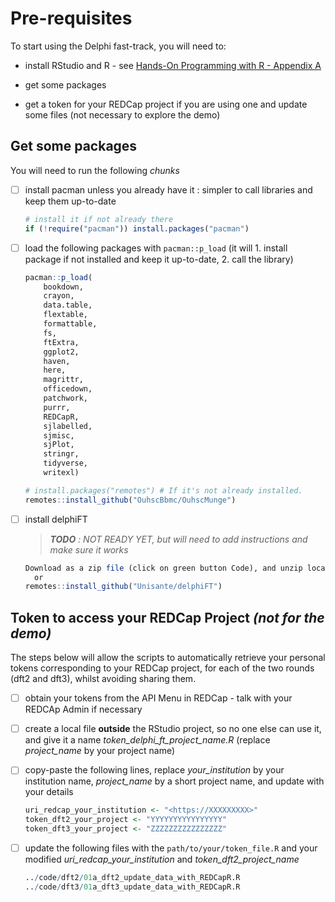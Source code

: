 # Pre-requisites {#sec-pre-requisites}

To start using the Delphi fast-track, you will need to:

-   install RStudio and R - see [Hands-On Programming with R - Appendix A](https://jjallaire.github.io/hopr/a1-starting.html)

-   get some packages

-   get a token for your REDCap project if you are using one and update some files (not necessary to explore the demo)

## Get some packages {#sec-get-some-packages}

You will need to run the following *chunks*

-   [ ] install pacman unless you already have it : simpler to call libraries and keep them up-to-date

    ``` r
    # install it if not already there
    if (!require("pacman")) install.packages("pacman") 
    ```

-   [ ] load the following packages with `pacman::p_load` (it will 1. install package if not installed and keep it up-to-date, 2. call the library)

    ``` r
    pacman::p_load(
        bookdown,
        crayon,
        data.table,
        flextable,
        formattable,
        fs,
        ftExtra,
        ggplot2,
        haven,
        here,
        magrittr,
        officedown,
        patchwork,
        purrr,
        REDCapR,
        sjlabelled,
        sjmisc,
        sjPlot,
        stringr,
        tidyverse,
        writexl)

    # install.packages("remotes") # If it's not already installed.
    remotes::install_github("OuhscBbmc/OuhscMunge")
    ```

-   [ ] install delphiFT

    > ***TODO** : NOT READY YET, but will need to add instructions and make sure it works*

    ``` r
    Download as a zip file (click on green button Code), and unzip locally
      or
    remotes::install_github("Unisante/delphiFT") 
    ```

## Token to access your REDCap Project *(not for the demo)* {#sec-token-to-access-your-redcap-project}

The steps below will allow the scripts to automatically retrieve your personal tokens corresponding to your REDCap project, for each of the two rounds (dft2 and dft3), whilst avoiding sharing them.

-   [ ] obtain your tokens from the API Menu in REDCap - talk with your REDCAp Admin if necessary

-   [ ] create a local file **outside** the RStudio project, so no one else can use it, and give it a name *token_delphi_ft_project_name.R* (replace *project_name* by your project name)

-   [ ] copy-paste the following lines, replace *your_institution* by your institution name, *project_name* by a short project name, and update with your details

    ``` r
    uri_redcap_your_institution <- "<https://XXXXXXXXX>" 
    token_dft2_your_project <- "YYYYYYYYYYYYYYYY"
    token_dft3_your_project <- "ZZZZZZZZZZZZZZZZ"
    ```

-   [ ] update the following files with the `path/to/your/token_file.R` and your modified *uri_redcap_your_institution* and *token_dft2_project_name*

    ``` r
    ../code/dft2/01a_dft2_update_data_with_REDCapR.R
    ../code/dft3/01a_dft3_update_data_with_REDCapR.R
    ```
